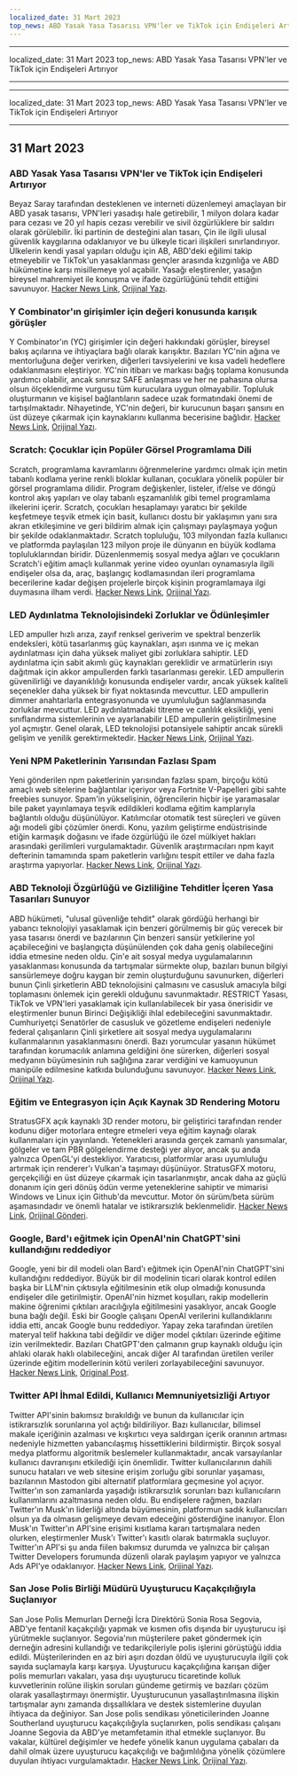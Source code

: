 ```yaml
---
localized_date: 31 Mart 2023
top_news: ABD Yasak Yasa Tasarısı VPN'ler ve TikTok için Endişeleri Artırıyor
---
```


---

localized_date: 31 Mart 2023
top_news: ABD Yasak Yasa Tasarısı VPN'ler ve TikTok için Endişeleri Artırıyor

---

---

localized_date: 31 Mart 2023
top_news: ABD Yasak Yasa Tasarısı VPN'ler ve TikTok için Endişeleri Artırıyor

---



<CallToAction />

<Steps>

## 31 Mart 2023

### ABD Yasak Yasa Tasarısı VPN'ler ve TikTok için Endişeleri Artırıyor

Beyaz Saray tarafından desteklenen ve interneti düzenlemeyi amaçlayan bir ABD yasak tasarısı, VPN'leri yasadışı hale getirebilir, 1 milyon dolara kadar para cezası ve 20 yıl hapis cezası verebilir ve sivil özgürlüklere bir saldırı olarak görülebilir. İki partinin de desteğini alan tasarı, Çin ile ilgili ulusal güvenlik kaygılarına odaklanıyor ve bu ülkeyle ticari ilişkileri sınırlandırıyor. Ülkelerin kendi yasal yapıları olduğu için AB, ABD'deki eğilimi takip etmeyebilir ve TikTok'un yasaklanması gençler arasında kızgınlığa ve ABD hükümetine karşı misillemeye yol açabilir. Yasağı eleştirenler, yasağın bireysel mahremiyet ile konuşma ve ifade özgürlüğünü tehdit ettiğini savunuyor.
[Hacker News Link](http://news.ycombinator.com/item?id=35366955), [Orijinal Yazı](https://www.youtube.com/watch?v=FWQGA_n5Z4M).

### Y Combinator'ın girişimler için değeri konusunda karışık görüşler

Y Combinator'ın (YC) girişimler için değeri hakkındaki görüşler, bireysel bakış açılarına ve ihtiyaçlara bağlı olarak karışıktır. Bazıları YC'nin ağına ve mentorluğuna değer verirken, diğerleri tavsiyelerini ve kısa vadeli hedeflere odaklanmasını eleştiriyor. YC'nin itibarı ve markası bağış toplama konusunda yardımcı olabilir, ancak sınırsız SAFE anlaşması ve her ne pahasına olursa olsun ölçeklendirme vurgusu tüm kuruculara uygun olmayabilir. Topluluk oluşturmanın ve kişisel bağlantıların sadece uzak formatındaki önemi de tartışılmaktadır. Nihayetinde, YC'nin değeri, bir kurucunun başarı şansını en üst düzeye çıkarmak için kaynaklarını kullanma becerisine bağlıdır.
[Hacker News Link](http://news.ycombinator.com/item?id=35373019), [Orijinal Yazı](https://acecreamu.substack.com/p/is-y-combinator-worth-the-money).

### Scratch: Çocuklar için Popüler Görsel Programlama Dili

Scratch, programlama kavramlarını öğrenmelerine yardımcı olmak için metin tabanlı kodlama yerine renkli bloklar kullanan, çocuklara yönelik popüler bir görsel programlama dilidir. Program değişkenler, listeler, if/else ve döngü kontrol akış yapıları ve olay tabanlı eşzamanlılık gibi temel programlama ilkelerini içerir. Scratch, çocukları hesaplamayı yaratıcı bir şekilde keşfetmeye teşvik etmek için basit, kullanıcı dostu bir yaklaşımın yanı sıra akran etkileşimine ve geri bildirim almak için çalışmayı paylaşmaya yoğun bir şekilde odaklanmaktadır. Scratch topluluğu, 103 milyondan fazla kullanıcı ve platformda paylaşılan 123 milyon proje ile dünyanın en büyük kodlama topluluklarından biridir. Düzenlenmemiş sosyal medya ağları ve çocukların Scratch'i eğitim amaçlı kullanmak yerine video oyunları oynamasıyla ilgili endişeler olsa da, araç, başlangıç kodlamasından ileri programlama becerilerine kadar değişen projelerle birçok kişinin programlamaya ilgi duymasına ilham verdi.
[Hacker News Link](http://news.ycombinator.com/item?id=35373052), [Orijinal Yazı](https://scratch.mit.edu/about).

### LED Aydınlatma Teknolojisindeki Zorluklar ve Ödünleşimler

LED ampuller hızlı arıza, zayıf renksel geriverim ve spektral benzerlik endeksleri, kötü tasarlanmış güç kaynakları, aşırı ısınma ve iç mekan aydınlatması için daha yüksek maliyet gibi zorluklara sahiptir. LED aydınlatma için sabit akımlı güç kaynakları gereklidir ve armatürlerin ısıyı dağıtmak için akkor ampullerden farklı tasarlanması gerekir. LED ampullerin güvenilirliği ve dayanıklılığı konusunda endişeler vardır, ancak yüksek kaliteli seçenekler daha yüksek bir fiyat noktasında mevcuttur. LED ampullerin dimmer anahtarlarla entegrasyonunda ve uyumluluğun sağlanmasında zorluklar mevcuttur. LED aydınlatmadaki titreme ve canlılık eksikliği, yeni sınıflandırma sistemlerinin ve ayarlanabilir LED ampullerin geliştirilmesine yol açmıştır. Genel olarak, LED teknolojisi potansiyele sahiptir ancak sürekli gelişim ve yenilik gerektirmektedir.
[Hacker News Link](http://news.ycombinator.com/item?id=35371750), [Orijinal Yazı](https://nymag.com/strategist/article/led-light-bulbs-investigation.html).

### Yeni NPM Paketlerinin Yarısından Fazlası Spam

Yeni gönderilen npm paketlerinin yarısından fazlası spam, birçoğu kötü amaçlı web sitelerine bağlantılar içeriyor veya Fortnite V-Papelleri gibi sahte freebies sunuyor. Spam'in yükselişinin, öğrencilerin hiçbir işe yaramasalar bile paket yayınlamaya teşvik edildikleri kodlama eğitim kamplarıyla bağlantılı olduğu düşünülüyor. Katılımcılar otomatik test süreçleri ve güven ağı modeli gibi çözümler önerdi. Konu, yazılım geliştirme endüstrisinde etiğin karmaşık doğasını ve ifade özgürlüğü ile özel mülkiyet hakları arasındaki gerilimleri vurgulamaktadır. Güvenlik araştırmacıları npm kayıt defterinin tamamında spam paketlerin varlığını tespit ettiler ve daha fazla araştırma yapıyorlar.
[Hacker News Link](http://news.ycombinator.com/item?id=35370728), [Orijinal Yazı](https://blog.sandworm.dev/one-in-two-new-npm-packages-is-seo-spam-right-now).

### ABD Teknoloji Özgürlüğü ve Gizliliğine Tehditler İçeren Yasa Tasarıları Sunuyor

ABD hükümeti, "ulusal güvenliğe tehdit" olarak gördüğü herhangi bir yabancı teknolojiyi yasaklamak için benzeri görülmemiş bir güç verecek bir yasa tasarısı önerdi ve bazılarının Çin benzeri sansür yetkilerine yol açabileceğini ve başlangıçta düşünülenden çok daha geniş olabileceğini iddia etmesine neden oldu. Çin'e ait sosyal medya uygulamalarının yasaklanması konusunda da tartışmalar sürmekte olup, bazıları bunun bilgiyi sansürlemeye doğru kaygan bir zemin oluşturduğunu savunurken, diğerleri bunun Çinli şirketlerin ABD teknolojisini çalmasını ve casusluk amacıyla bilgi toplamasını önlemek için gerekli olduğunu savunmaktadır. RESTRICT Yasası, TikTok ve VPN'leri yasaklamak için kullanılabilecek bir yasa önerisidir ve eleştirmenler bunun Birinci Değişikliği ihlal edebileceğini savunmaktadır. Cumhuriyetçi Senatörler de casusluk ve gözetleme endişeleri nedeniyle federal çalışanların Çinli şirketlere ait sosyal medya uygulamalarını kullanmalarının yasaklanmasını önerdi. Bazı yorumcular yasanın hükümet tarafından korumacılık anlamına geldiğini öne sürerken, diğerleri sosyal medyanın büyümesinin ruh sağlığına zarar verdiğini ve kamuoyunun manipüle edilmesine katkıda bulunduğunu savunuyor.
[Hacker News Link](http://news.ycombinator.com/item?id=35369075), [Orijinal Yazı](https://www.vice.com/en/article/4a3ddb/restrict-act-insanely-broad-ban-tiktok-vpns).

### Eğitim ve Entegrasyon için Açık Kaynak 3D Rendering Motoru

StratusGFX açık kaynaklı 3D render motoru, bir geliştirici tarafından render kodunu diğer motorlara entegre etmeleri veya eğitim kaynağı olarak kullanmaları için yayınlandı. Yetenekleri arasında gerçek zamanlı yansımalar, gölgeler ve tam PBR gölgelendirme desteği yer alıyor, ancak şu anda yalnızca OpenGL'yi destekliyor. Yaratıcısı, platformlar arası uyumluluğu artırmak için renderer'ı Vulkan'a taşımayı düşünüyor. StratusGFX motoru, gerçekçiliği en üst düzeye çıkarmak için tasarlanmıştır, ancak daha az güçlü donanım için geri dönüş ödün verme yeteneklerine sahiptir ve mimarisi Windows ve Linux için Github'da mevcuttur. Motor ön sürüm/beta sürüm aşamasındadır ve önemli hatalar ve istikrarsızlık beklenmelidir.
[Hacker News Link](http://news.ycombinator.com/item?id=35370284), [Orijinal Gönderi](https://github.com/KTStephano/StratusGFX).

### Google, Bard'ı eğitmek için OpenAI'nin ChatGPT'sini kullandığını reddediyor

Google, yeni bir dil modeli olan Bard'ı eğitmek için OpenAI'nin ChatGPT'sini kullandığını reddediyor. Büyük bir dil modelinin ticari olarak kontrol edilen başka bir LLM'nin çıktısıyla eğitilmesinin etik olup olmadığı konusunda endişeler dile getirilmiştir. OpenAI'nin hizmet koşulları, rakip modellerin makine öğrenimi çıktıları aracılığıyla eğitilmesini yasaklıyor, ancak Google buna bağlı değil. Eski bir Google çalışanı OpenAI verilerini kullandıklarını iddia etti, ancak Google bunu reddediyor. Yapay zeka tarafından üretilen materyal telif hakkına tabi değildir ve diğer model çıktıları üzerinde eğitime izin verilmektedir. Bazıları ChatGPT'den çalmanın grup kaynaklı olduğu için ahlaki olarak haklı olabileceğini, ancak diğer AI tarafından üretilen veriler üzerinde eğitim modellerinin kötü verileri zorlayabileceğini savunuyor.
[Hacker News Link](http://news.ycombinator.com/item?id=35370915), [Original Post](https://twitter.com/steventey/status/1641267979399704576).

### Twitter API İhmal Edildi, Kullanıcı Memnuniyetsizliği Artıyor

Twitter API'sinin bakımsız bırakıldığı ve bunun da kullanıcılar için istikrarsızlık sorunlarına yol açtığı bildiriliyor. Bazı kullanıcılar, bilimsel makale içeriğinin azalması ve kışkırtıcı veya saldırgan içerik oranının artması nedeniyle hizmetten yabancılaşmış hissettiklerini bildirmiştir. Birçok sosyal medya platformu algoritmik beslemeler kullanmaktadır, ancak varsayılanlar kullanıcı davranışını etkilediği için önemlidir. Twitter kullanıcılarının dahili sunucu hataları ve web sitesine erişim zorluğu gibi sorunlar yaşaması, bazılarının Mastodon gibi alternatif platformlara geçmesine yol açıyor. Twitter'ın son zamanlarda yaşadığı istikrarsızlık sorunları bazı kullanıcıların kullanımlarını azaltmasına neden oldu. Bu endişelere rağmen, bazıları Twitter'ın Musk'ın liderliği altında büyümesinin, platformun sadık kullanıcıları olsun ya da olmasın gelişmeye devam edeceğini gösterdiğine inanıyor. Elon Musk'ın Twitter'ın API'sine erişimi kısıtlama kararı tartışmalara neden olurken, eleştirmenler Musk'ı Twitter'ı kasıtlı olarak batırmakla suçluyor. Twitter'ın API'si şu anda fiilen bakımsız durumda ve yalnızca bir çalışan Twitter Developers forumunda düzenli olarak paylaşım yapıyor ve yalnızca Ads API'ye odaklanıyor.
[Hacker News Link](http://news.ycombinator.com/item?id=35370152), [Orijinal Yazı](https://snarfed.org/the-twitter-api-is-now-effectively-unmaintained).

### San Jose Polis Birliği Müdürü Uyuşturucu Kaçakçılığıyla Suçlanıyor

San Jose Polis Memurları Derneği İcra Direktörü Sonia Rosa Segovia, ABD'ye fentanil kaçakçılığı yapmak ve kısmen ofis dışında bir uyuşturucu işi yürütmekle suçlanıyor. Segovia'nın müşterilere paket göndermek için derneğin adresini kullandığı ve tedarikçileriyle polis işlerini görüştüğü iddia edildi. Müşterilerinden en az biri aşırı dozdan öldü ve uyuşturucuyla ilgili çok sayıda suçlamayla karşı karşıya. Uyuşturucu kaçakçılığına karışan diğer polis memurları vakaları, yasa dışı uyuşturucu ticaretinde kolluk kuvvetlerinin rolüne ilişkin soruları gündeme getirmiş ve bazıları çözüm olarak yasallaştırmayı önermiştir. Uyuşturucunun yasallaştırılmasına ilişkin tartışmalar aynı zamanda dışsallıklara ve destek sistemlerine duyulan ihtiyaca da değiniyor. San Jose polis sendikası yöneticilerinden Joanne Southerland uyuşturucu kaçakçılığıyla suçlanırken, polis sendikası çalışanı Joanne Segovia da ABD'ye metamfetamin ithal etmekle suçlanıyor. Bu vakalar, kültürel değişimler ve hedefe yönelik kanun uygulama çabaları da dahil olmak üzere uyuşturucu kaçakçılığı ve bağımlılığına yönelik çözümlere duyulan ihtiyacı vurgulamaktadır.
[Hacker News Link](http://news.ycombinator.com/item?id=35376488), [Orijinal Yazı](https://www.washingtonexaminer.com/news/crime/san-jose-police-union-director-smuggle-fentanyl-charge).

</Steps>
